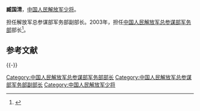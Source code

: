 '''臧国清'''，[[中国人民解放军少将|中国人民解放军少将]]。

担任解放军总参谋部军务部副部长。2003年，担任[[中国人民解放军总参谋部军务部|中国人民解放军总参谋部军务部]]部长<ref>{{cite news|title=总参军务部部长臧国清:解放军年底前裁军20万|url=http://www.ycwb.com/gb/content/2005-07/15/content_941131.htm|accessdate=2015-01-02|newspaper=金羊网|archive-url=https://web.archive.org/web/20160307193241/http://www.ycwb.com/gb/content/2005-07/15/content_941131.htm|archive-date=2016-03-07|dead-url=yes}}</ref>。

== 参考文献 ==
{{Reflist}}

{{-}}
{{start box}}
{{s-mil|pla}}
{{s-before|[[杨志琦|杨志琦]]}}
{{s-title|[[中国人民解放军总参谋部军务部|中国人民解放军总参谋部军务部]]部长|2003年12月 - 2006年7月}} 
{{s-after|[[钟志明|钟志明]]}}
{{end box}}

[[Category:中国人民解放军总参谋部军务部部长|Category:中国人民解放军总参谋部军务部部长]]
[[Category:中国人民解放军总参谋部军务部副部长|Category:中国人民解放军总参谋部军务部副部长]]
[[Category:中国人民解放军少将|Category:中国人民解放军少将]]

{{中华人民共和国军事人物小作品}}